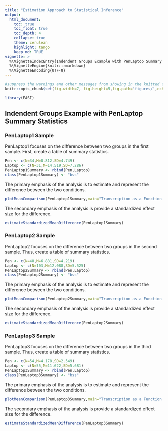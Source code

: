 ```yaml
---
title: "Estimation Approach to Statistical Inference"
output:
  html_document:
    toc: true
    toc_float: true
    toc_depth: 4
    collapse: true
    theme: cerulean
    highlight: tango
    keep_md: TRUE
vignette: >
  %\VignetteIndexEntry{Indendent Groups Example with PenLaptop Summary Statistics}
  %\VignetteEngine{knitr::rmarkdown}
  %\VignetteEncoding{UTF-8}
---
```


```r
#suppress the warnings and other messages from showing in the knitted file.
knitr::opts_chunk$set(fig.width=7, fig.height=5,fig.path='figures/',echo=TRUE,warning=FALSE,message=FALSE)
```

```r
library(EASI)
```

## Indendent Groups Example with PenLaptop Summary Statistics

### PenLaptop1 Sample

PenLaptop1 focuses on the difference between two groups in the first sample. First, create a table of summary statistics.

```r
Pen <- c(N=34,M=8.812,SD=4.749)
Laptop <- c(N=31,M=14.519,SD=7.286)
PenLaptop1Summary <- rbind(Pen,Laptop)
class(PenLaptop1Summary) <- "bss"
```

The primary emphasis of the analysis is to estimate and represent the difference between the two conditions.

```r
plotMeanComparison(PenLaptop1Summary,main="Transcription as a Function of Note Taking",ylab="Transcription %")
```

The secondary emphasis of the analysis is provide a standardized effect size for the difference.

```r
estimateStandardizedMeanDifference(PenLaptop1Summary)
```

### PenLaptop2 Sample

PenLaptop2 focuses on the difference between two groups in the second sample. Thus, create a table of summary statistics.

```r
Pen <- c(N=48,M=6.881,SD=4.219)
Laptop <- c(N=103,M=12.088,SD=5.525)
PenLaptop2Summary <- rbind(Pen,Laptop)
class(PenLaptop2Summary) <- "bss"
```

The primary emphasis of the analysis is to estimate and represent the difference between the two conditions.

```r
plotMeanComparison(PenLaptop2Summary,main="Transcription as a Function of Note Taking",ylab="Transcription %")
```

The secondary emphasis of the analysis is provide a standardized effect size for the difference.

```r
estimateStandardizedMeanDifference(PenLaptop2Summary)
```

### PenLaptop3 Sample

PenLaptop3 focuses on the difference between two groups in the third sample. Thus, create a table of summary statistics.

```r
Pen <- c(N=54,M=4.178,SD=2.549)
Laptop <- c(N=55,M=11.622,SD=5.681)
PenLaptop3Summary <- rbind(Pen,Laptop)
class(PenLaptop3Summary) <- "bss"
```

The primary emphasis of the analysis is to estimate and represent the difference between the two conditions.

```r
plotMeanComparison(PenLaptop3Summary,main="Transcription as a Function of Note Taking",ylab="Transcription %")
```

The secondary emphasis of the analysis is provide a standardized effect size for the difference.

```r
estimateStandardizedMeanDifference(PenLaptop3Summary)
```
